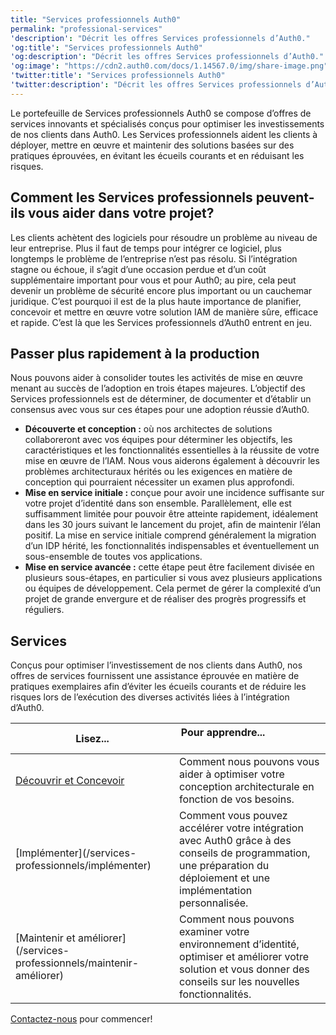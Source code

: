 ```yaml
---
title: "Services professionnels Auth0"
permalink: "professional-services"
'description': "Décrit les offres Services professionnels d’Auth0."
'og:title': "Services professionnels Auth0"
'og:description': "Décrit les offres Services professionnels d’Auth0."
'og:image': "https://cdn2.auth0.com/docs/1.14567.0/img/share-image.png"
'twitter:title': "Services professionnels Auth0"
'twitter:description': "Décrit les offres Services professionnels d’Auth0."
---
```


Le portefeuille de Services professionnels Auth0 se compose d’offres de services innovants et spécialisés conçus pour optimiser les investissements de nos clients dans Auth0. Les Services professionnels aident les clients à déployer, mettre en œuvre et maintenir des solutions basées sur des pratiques éprouvées, en évitant les écueils courants et en réduisant les risques.

## Comment les Services professionnels peuvent-ils vous aider dans votre projet?

Les clients achètent des logiciels pour résoudre un problème au niveau de leur entreprise. Plus il faut de temps pour intégrer ce logiciel, plus longtemps le problème de l’entreprise n’est pas résolu. Si l’intégration stagne ou échoue, il s’agit d’une occasion perdue et d’un coût supplémentaire important pour vous et pour Auth0; au pire, cela peut devenir un problème de sécurité encore plus important ou un cauchemar juridique. C’est pourquoi il est de la plus haute importance de planifier, concevoir et mettre en œuvre votre solution IAM de manière sûre, efficace et rapide. C’est là que les Services professionnels d’Auth0 entrent en jeu.

## Passer plus rapidement à la production

Nous pouvons aider à consolider toutes les activités de mise en œuvre menant au succès de l’adoption en trois étapes majeures. L’objectif des Services professionnels est de déterminer, de documenter et d’établir un consensus avec vous sur ces étapes pour une adoption réussie d’Auth0.

* **Découverte et conception :** où nos architectes de solutions collaboreront avec vos équipes pour déterminer les objectifs, les caractéristiques et les fonctionnalités essentielles à la réussite de votre mise en œuvre de l’IAM. Nous vous aiderons également à découvrir les problèmes architecturaux hérités ou les exigences en matière de conception qui pourraient nécessiter un examen plus approfondi.
* **Mise en service initiale :** conçue pour avoir une incidence suffisante sur votre projet d’identité dans son ensemble. Parallèlement, elle est suffisamment limitée pour pouvoir être atteinte rapidement, idéalement dans les 30 jours suivant le lancement du projet, afin de maintenir l’élan positif. La mise en service initiale comprend généralement la migration d’un <Tooltip href="/docs/fr-ca/glossary?term=idp" tip="Fournisseur d’identité (IdP)
Service de stockage et de gestion des identités numériques." cta="Voir le glossaire">IDP</Tooltip> hérité, les fonctionnalités indispensables et éventuellement un sous-ensemble de toutes vos applications.
* **Mise en service avancée :** cette étape peut être facilement divisée en plusieurs sous-étapes, en particulier si vous avez plusieurs applications ou équipes de développement. Cela permet de gérer la complexité d’un projet de grande envergure et de réaliser des progrès progressifs et réguliers.

## Services

Conçus pour optimiser l’investissement de nos clients dans Auth0, nos offres de services fournissent une assistance éprouvée en matière de pratiques exemplaires afin d’éviter les écueils courants et de réduire les risques lors de l’exécution des diverses activités liées à l’intégration d’Auth0.

<table class="table"><thead>
<tr>
<th><strong>Lisez...</strong></th>
<th><strong>Pour apprendre...</strong>                                </th>
</tr>
</thead>
<tbody>
<tr>
<td><a href="/docs/fr-ca/services-professionnels/d%C3%A9couvrir-concevoir">Découvrir et Concevoir</a></td>
<td>Comment nous pouvons vous aider à optimiser votre conception architecturale en fonction de vos besoins.</td>
</tr>
<tr>
<td>[Implémenter](/services- professionnels/implémenter)</td>
<td>Comment vous pouvez accélérer votre intégration avec Auth0 grâce à des conseils de programmation, une préparation du déploiement et une implémentation personnalisée.</td>
</tr>
<tr>
<td>[Maintenir et améliorer](/services- professionnels/maintenir-améliorer)</td>
<td>Comment nous pouvons examiner votre environnement d’identité, optimiser et améliorer votre solution et vous donner des conseils sur les nouvelles fonctionnalités.</td>
</tr>
</tbody>
</table>

[Contactez-nous](https://auth0.com/contact-us) pour commencer!